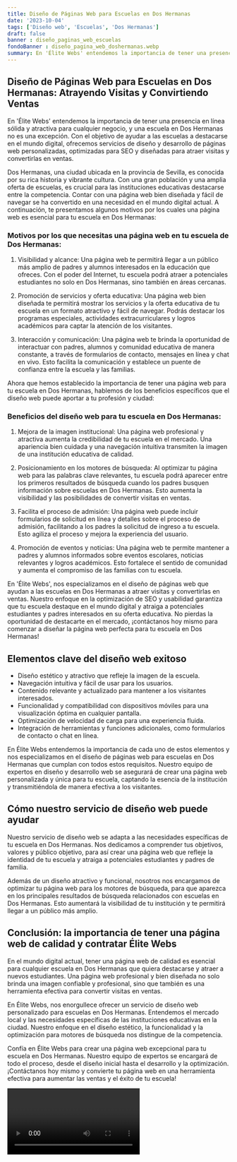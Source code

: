 ```yaml
---
title: Diseño de Páginas Web para Escuelas en Dos Hermanas
date: '2023-10-04'
tags: ['Diseño web', 'Escuelas', 'Dos Hermanas']
draft: false
banner : diseño_paginas_web_escuelas
fondoBanner : diseño_pagina_web_doshermanas.webp
summary: En 'Élite Webs' entendemos la importancia de tener una presencia en línea sólida y atractiva para cualquier negocio, y una escuela en Dos Hermanas no es una excepción. Con el objetivo de ayudar a las escuelas a destacarse en el mundo digital, ofrecemos servicios de diseño y desarrollo de páginas web personalizadas, optimizadas para SEO y diseñadas para atraer visitas y convertirlas en ventas.
---
```


## Diseño de Páginas Web para Escuelas en Dos Hermanas: Atrayendo Visitas y Convirtiendo Ventas

En 'Élite Webs' entendemos la importancia de tener una presencia en línea sólida y atractiva para cualquier negocio, y una escuela en Dos Hermanas no es una excepción. Con el objetivo de ayudar a las escuelas a destacarse en el mundo digital, ofrecemos servicios de diseño y desarrollo de páginas web personalizadas, optimizadas para SEO y diseñadas para atraer visitas y convertirlas en ventas.

Dos Hermanas, una ciudad ubicada en la provincia de Sevilla, es conocida por su rica historia y vibrante cultura. Con una gran población y una amplia oferta de escuelas, es crucial para las instituciones educativas destacarse entre la competencia. Contar con una página web bien diseñada y fácil de navegar se ha convertido en una necesidad en el mundo digital actual. A continuación, te presentamos algunos motivos por los cuales una página web es esencial para tu escuela en Dos Hermanas:

### Motivos por los que necesitas una página web en tu escuela de Dos Hermanas:

1. Visibilidad y alcance: Una página web te permitirá llegar a un público más amplio de padres y alumnos interesados en la educación que ofreces. Con el poder del Internet, tu escuela podrá atraer a potenciales estudiantes no solo en Dos Hermanas, sino también en áreas cercanas.

2. Promoción de servicios y oferta educativa: Una página web bien diseñada te permitirá mostrar los servicios y la oferta educativa de tu escuela en un formato atractivo y fácil de navegar. Podrás destacar los programas especiales, actividades extracurriculares y logros académicos para captar la atención de los visitantes.

3. Interacción y comunicación: Una página web te brinda la oportunidad de interactuar con padres, alumnos y comunidad educativa de manera constante, a través de formularios de contacto, mensajes en línea y chat en vivo. Esto facilita la comunicación y establece un puente de confianza entre la escuela y las familias.

Ahora que hemos establecido la importancia de tener una página web para tu escuela en Dos Hermanas, hablemos de los beneficios específicos que el diseño web puede aportar a tu profesión y ciudad:

### Beneficios del diseño web para tu escuela en Dos Hermanas:

1. Mejora de la imagen institucional: Una página web profesional y atractiva aumenta la credibilidad de tu escuela en el mercado. Una apariencia bien cuidada y una navegación intuitiva transmiten la imagen de una institución educativa de calidad.

2. Posicionamiento en los motores de búsqueda: Al optimizar tu página web para las palabras clave relevantes, tu escuela podrá aparecer entre los primeros resultados de búsqueda cuando los padres busquen información sobre escuelas en Dos Hermanas. Esto aumenta la visibilidad y las posibilidades de convertir visitas en ventas.

3. Facilita el proceso de admisión: Una página web puede incluir formularios de solicitud en línea y detalles sobre el proceso de admisión, facilitando a los padres la solicitud de ingreso a tu escuela. Esto agiliza el proceso y mejora la experiencia del usuario.

4. Promoción de eventos y noticias: Una página web te permite mantener a padres y alumnos informados sobre eventos escolares, noticias relevantes y logros académicos. Esto fortalece el sentido de comunidad y aumenta el compromiso de las familias con tu escuela.

En 'Élite Webs', nos especializamos en el diseño de páginas web que ayudan a las escuelas en Dos Hermanas a atraer visitas y convertirlas en ventas. Nuestro enfoque en la optimización de SEO y usabilidad garantiza que tu escuela destaque en el mundo digital y atraiga a potenciales estudiantes y padres interesados en su oferta educativa. No pierdas la oportunidad de destacarte en el mercado, ¡contáctanos hoy mismo para comenzar a diseñar la página web perfecta para tu escuela en Dos Hermanas!

<GifSeo />

<Cta />

## Elementos clave del diseño web exitoso

- Diseño estético y atractivo que refleje la imagen de la escuela.
- Navegación intuitiva y fácil de usar para los usuarios.
- Contenido relevante y actualizado para mantener a los visitantes interesados.
- Funcionalidad y compatibilidad con dispositivos móviles para una visualización óptima en cualquier pantalla.
- Optimización de velocidad de carga para una experiencia fluida.
- Integración de herramientas y funciones adicionales, como formularios de contacto o chat en línea.

En Élite Webs entendemos la importancia de cada uno de estos elementos y nos especializamos en el diseño de páginas web para escuelas en Dos Hermanas que cumplan con todos estos requisitos. Nuestro equipo de expertos en diseño y desarrollo web se asegurará de crear una página web personalizada y única para tu escuela, captando la esencia de la institución y transmitiéndola de manera efectiva a los visitantes.

## Cómo nuestro servicio de diseño web puede ayudar

Nuestro servicio de diseño web se adapta a las necesidades específicas de tu escuela en Dos Hermanas. Nos dedicamos a comprender tus objetivos, valores y público objetivo, para así crear una página web que refleje la identidad de tu escuela y atraiga a potenciales estudiantes y padres de familia.

Además de un diseño atractivo y funcional, nosotros nos encargamos de optimizar tu página web para los motores de búsqueda, para que aparezca en los principales resultados de búsqueda relacionados con escuelas en Dos Hermanas. Esto aumentará la visibilidad de tu institución y te permitirá llegar a un público más amplio.

## Conclusión: la importancia de tener una página web de calidad y contratar Élite Webs

En el mundo digital actual, tener una página web de calidad es esencial para cualquier escuela en Dos Hermanas que quiera destacarse y atraer a nuevos estudiantes. Una página web profesional y bien diseñada no solo brinda una imagen confiable y profesional, sino que también es una herramienta efectiva para convertir visitas en ventas.

En Élite Webs, nos enorgullece ofrecer un servicio de diseño web personalizado para escuelas en Dos Hermanas. Entendemos el mercado local y las necesidades específicas de las instituciones educativas en la ciudad. Nuestro enfoque en el diseño estético, la funcionalidad y la optimización para motores de búsqueda nos distingue de la competencia.

Confía en Élite Webs para crear una página web excepcional para tu escuela en Dos Hermanas. Nuestro equipo de expertos se encargará de todo el proceso, desde el diseño inicial hasta el desarrollo y la optimización. ¡Contáctanos hoy mismo y convierte tu página web en una herramienta efectiva para aumentar las ventas y el éxito de tu escuela!

<Video />

<CtaBot job='Escuelas' city='Dos Hermanas'/>

<Gmaps query='Dos Hermanas+españa+maps' />